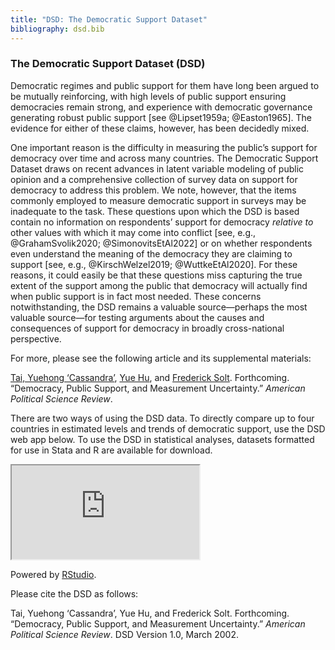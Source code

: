 ```yaml
---
title: "DSD: The Democratic Support Dataset"
bibliography: dsd.bib
---
```


### The Democratic Support Dataset (DSD)

Democratic regimes and public support for them have long been argued to be mutually reinforcing, with high levels of public support ensuring democracies remain strong, and experience with democratic governance generating robust public support [see @Lipset1959a; @Easton1965].
The evidence for either of these claims, however, has been decidedly mixed.

One important reason is the difficulty in measuring the public's support for democracy over time and across many countries.
The Democratic Support Dataset draws on recent advances in latent variable modeling of public opinion and a comprehensive collection of survey data on support for democracy to address this problem.
We note, however, that the items commonly employed to measure democratic support in surveys may be inadequate to the task.
These questions upon which the DSD is based contain no information on respondents' support for democracy _relative to_ other values with which it may come into conflict [see, e.g., @GrahamSvolik2020; @SimonovitsEtAl2022] or on whether respondents even understand the meaning of the democracy they are claiming to support [see, e.g., @KirschWelzel2019; @WuttkeEtAl2020].
For these reasons, it could easily be that these questions miss capturing the true extent of the support among the public that democracy will actually find when public support is in fact most needed.
These concerns notwithstanding, the DSD remains a valuable source---perhaps the most valuable source---for testing arguments about the causes and consequences of support for democracy in broadly cross-national perspective.

For more, please see the following article and its supplemental materials:

[Tai, Yuehong 'Cassandra'](https://cassyuehtai.netlify.app), [Yue Hu](https://sammo3182.github.io), and [Frederick Solt](https://fsolt.org). Forthcoming. "Democracy, Public Support, and Measurement Uncertainty." _American Political Science Review_.

There are two ways of using the DSD data.  To directly compare up to four countries in estimated levels and trends of democratic support, use the DSD web app below.  To use the DSD in statistical analyses, datasets formatted for use in Stata and R are available for download.

<!-- <a class="button" href="swiid_source/">Explore the Source Data</a> -->
<!-- <a class="button" href="swiid_faq/">SWIID FAQ</a> -->
<!-- <a class="button" href="swiid_downloads/">Download the SWIID</a> -->

:::{.column-page}
<iframe src="https://ctai.shinyapps.io/dmsweb/"></iframe>
:::

Powered by [RStudio](http://shiny.rstudio.com). 

Please cite the DSD as follows:

Tai, Yuehong 'Cassandra', Yue Hu, and Frederick Solt. Forthcoming. "Democracy, Public Support, and Measurement Uncertainty." _American Political Science Review_. DSD Version 1.0, March 2002.
